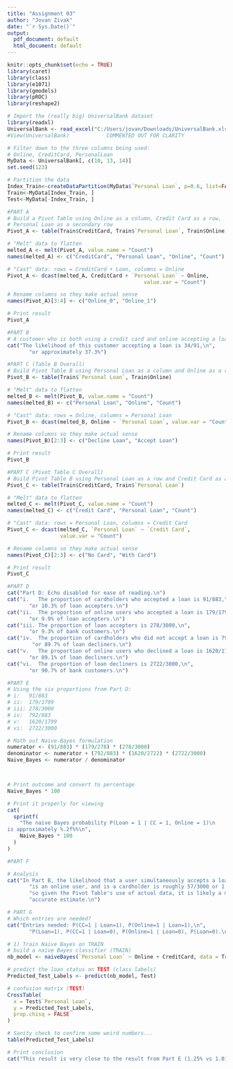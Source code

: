 ---
title: "Assignment 03"
author: "Jovan Zivak"
date: "`r Sys.Date()`"
output:
  pdf_document: default
  html_document: default
---

```{r setup, include=FALSE}
knitr::opts_chunk$set(echo = TRUE)
library(caret)
library(class)
library(e1071)
library(gmodels)
library(pROC)
library(reshape2)
```



```{r import dataset}
# Import the (really big) UniversalBank dataset
library(readxl)
UniversalBank <- read_excel("C:/Users/jovan/Downloads/UniversalBank.xlsx")
#View(UniversalBank)            COMMENTED OUT FOR CLARITY
```

```{r data setup}
# Filter down to the three columns being used: 
# Online, CreditCard, PersonalLoan
MyData <- UniversalBank[, c(10, 13, 14)]
set.seed(123)

# Partition the data
Index_Train<-createDataPartition(MyData$`Personal Loan`, p=0.6, list=FALSE)
Train<-MyData[Index_Train, ]
Test<-MyData[-Index_Train, ]
```

```{r Part A Pivot Chart}
#PART A
# Build a Pivot Table using Online as a column, Credit Card as a row, 
# Personal Loan as a secondary row
Pivot_A <- table(Train$CreditCard, Train$`Personal Loan`, Train$Online)

# "Melt" data to flatten 
melted_A <- melt(Pivot_A, value.name = "Count")
names(melted_A) <- c("CreditCard", "Personal Loan", "Online", "Count")

# "Cast" data: rows = CreditCard + Loan, columns = Online
Pivot_A <- dcast(melted_A, CreditCard + `Personal Loan` ~ Online, 
                                            value.var = "Count")

# Rename columns so they make actual sense
names(Pivot_A)[3:4] <- c("Online_0", "Online_1")

# Print result
Pivot_A

```
```{r Part B Customer Classification}
#PART B
# A customer who is both using a credit card and online accepting a loan
cat("The likelihood of this customer accepting a loan is 34/91,\n", 
       "or approximately 37.3%")

```
```{r Part C Pivot Table B}
#PART C (Table B Overall)
# Build Pivot Table B using Personal Loan as a column and Online as a row
Pivot_B <- table(Train$`Personal Loan`, Train$Online)

# "Melt" data to flatten 
melted_B <- melt(Pivot_B, value.name = "Count")
names(melted_B) <- c("Personal Loan", "Online", "Count")

# "Cast" data: rows = Online, columns = Personal Loan
Pivot_B <- dcast(melted_B, Online ~ `Personal Loan`, value.var = "Count")

# Rename columns so they make actual sense
names(Pivot_B)[2:3] <- c("Decline Loan", "Accept Loan")

# Print result
Pivot_B

```

```{r Part C Pivot Table C}
#PART C (Pivot Table C Overall)
# Build Pivot Table B using Personal Loan as a row and Credit Card as a column
Pivot_C <- table(Train$CreditCard, Train$`Personal Loan`)

# "Melt" data to flatten 
melted_C <- melt(Pivot_C, value.name = "Count")
names(melted_C) <- c("Credit Card", "Personal Loan", "Count")

# "Cast" data: rows = Personal Loan, columns = Credit Card
Pivot_C <- dcast(melted_C, `Personal Loan` ~ `Credit Card`, 
                 value.var = "Count")

# Rename columns so they make actual sense
names(Pivot_C)[2:3] <- c("No Card", "With Card")

# Print result
Pivot_C
```
```{r Part D Computations, echo=FALSE}
#PART D
cat("Part D: Echo disabled for ease of reading.\n")
cat("i.   The proportion of cardholders who accepted a loan is 91/883,\n", 
       "or 10.3% of loan accepters.\n")
cat("ii.  The proportion of online users who accepted a loan is 179/1799,\n",
       "or 9.9% of loan accepters.\n")
cat("iii. The proportion of loan accepters is 278/3000,\n", 
       "or 9.3% of bank customers.\n")
cat("iv.  The proportion of cardholders who did not accept a loan is 792/883,\n", 
        "or 89.7% of loan decliners.\n")
cat("v.   The proportion of online users who declined a loan is 1620/1799,\n",
       "or 89.1% of loan decliners.\n")
cat("vi.  The proportion of loan decliners is 2722/3000,\n",
       "or 90.7% of bank customers.\n")
```
```{r Part E Naive-Bayes}
#PART E
# Using the six proportions from Part D:
# i:   91/883
# ii:  179/1799
# iii: 278/3000
# iv:  792/883
# v:   1620/1799
# vi:  2722/3000

# Math out Naive-Bayes formulation
numerator <- (91/883) * (179/278) * (278/3000)
denominator <- numerator + (792/883) * (1620/2722) * (2722/3000)
Naive_Bayes <- numerator / denominator



# Print outcome and convert to percentage
Naive_Bayes * 100

# Print it properly for viewing
cat(
  sprintf(
    "The naive Bayes probability P(Loan = 1 | CC = 1, Online = 1)\n
is approximately %.2f%%\n",
    Naive_Bayes * 100
  )
)


```
```{r Part F Pivot Table Comparison}
#PART F

# Analysis
cat("In Part B, the likelihood that a user simultaneously accepts a loan,\n",
       "is an online user, and is a cardholder is roughly 57/3000 or 1.9%,\n", 
       "so given the Pivot Table's use of actual data, it is likely a more\n",
       "accurate estimate.\n")

```
```{r Final Naive-Bayes}
# PART G
# Which entries are needed?
cat("Entries needed: P(CC=1 | Loan=1), P(Online=1 | Loan=1),\n", 
       "P(Loan=1), P(CC=1 | Loan=0), P(Online=1 | Loan=0), P(Loan=0).\n")

# 1) Train Naive Bayes on TRAIN
# build a naive Bayes classifier (TRAIN)
nb_model <- naiveBayes(`Personal Loan` ~ Online + CreditCard, data = Train)

# predict the loan status on TEST (class labels)
Predicted_Test_Labels <- predict(nb_model, Test)

# confusion matrix (TEST)
CrossTable(
  x = Test$`Personal Loan`,
  y = Predicted_Test_Labels,
  prop.chisq = FALSE
)

# Sanity check to confirm some weird numbers...
table(Predicted_Test_Labels)

# Print conclusion
cat("This result is very close to the result from Part E (1.25% vs 1.01%).")
```